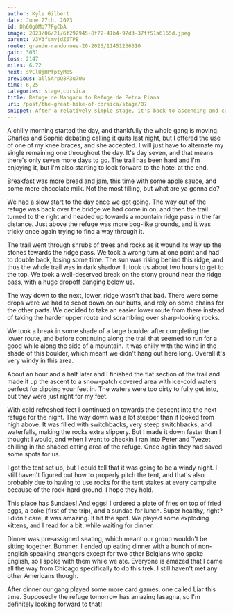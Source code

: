 ```yaml
---
author: Kyle Gilbert
date: June 27th, 2023
id: Dh6OgOMq77FgCbA
image: 2023/06/21/6f292945-8f72-41b4-97d3-37ff51a6165d.jpeg
parent: V3V3fsmvjdZ6TPE
route: grande-randonnee-20-2023/11451236310
gain: 3031
loss: 2147
miles: 6.72
next: sVClUjHPfptyMeS
previous: allSArpQ8P3u7Uw
time: 6,25
categories: stage,corsica
title: Refuge de Manganu to Refuge de Petra Piana
uri: /post/the-great-hike-of-corsica/stage/07
snippet: After a relatively simple stage, it's back to ascending and carefully navigating mountain ridges. But there are some serious views, with twin lakes below and ice fields to cool aching feet.
---
```


<Stats />

<Route />

A chilly morning started the day, and thankfully the whole gang is moving.
Charles and Sophie debating calling it quits last night, but I offered the use
of one of my knee braces, and she accepted. I will just have to alternate my
single remaining one throughout the day. It's day seven, and that means there's
only seven more days to go. The trail has been hard and I'm enjoying it, but I'm
also starting to look forward to the hotel at the end.

Breakfast was more bread and jam, this time with some apple sauce, and some
more chocolate milk. Not the most filling, but what are ya gonna do?

We had a slow start to the day once we got going. The way out of the refuge
was back over the bridge we had come in on, and then the trail turned to the
right and headed up towards a mountain ridge pass in the far distance. Just
above the refuge was more bog-like grounds, and it was tricky once again trying
to find a way through it.

The trail went through shrubs of trees and rocks as it wound its way up the
stones towards the ridge pass. We took a wrong turn at one point and had to
double back, losing some time. The sun was rising behind this ridge, and thus
the whole trail was in dark shadow. It took us about two hours to get to the
top. We took a well-deserved break on the stony ground near the ridge pass,
with a huge dropoff danging below us.

The way down to the next, lower, ridge wasn't that bad. There were some drops
were we had to scoot down on our butts, and rely on some chains for the other
parts. We decided to take an easier lower route from there instead of taking
the harder upper route and scrambling over sharp-looking rocks.

We took a break in some shade of a large boulder after completing the lower
route, and before continuing along the trail that seemed to run for a good while
along the side of a mountain. It was chilly with the wind in the shade of this
boulder, which meant we didn't hang out here long. Overall it's very windy in
this area.

About an hour and a half later and I finished the flat section of the trail and
made it up the ascent to a snow-patch covered area with ice-cold waters perfect
for dipping your feet in. The waters were too dirty to fully get into, but they
were just right for my feet.

With cold refreshed feet I continued on towards the descent into the next refuge
for the night. The way down was a lot steeper than it looked from high above.
It was filled with switchbacks, very steep switchbacks, and waterfalls, making
the rocks extra slippery. But I made it down faster than I thought I would, and
when I went to checkin I ran into Peter and Tyezet chilling in the shaded
eating area of the refuge. Once again they had saved some spots for us.

I got the tent set up, but I could tell that it was going to be a windy night.
I still haven't figured out how to properly pitch the tent, and that's also
probably due to having to use rocks for the tent stakes at every campsite
because of the rock-hard ground. I hope they hold.

This place has Sundaes! And eggs! I ordered a plate of fries on top of fried
eggs, a coke (first of the trip), and a sundae for lunch. Super healthy, right?
I didn't care, it was amazing. It hit the spot. We played some exploding kittens,
and I read for a bit, while waiting for dinner.

Dinner was pre-assigned seating, which meant our group wouldn't be sitting
together. Bummer. I ended up eating dinner with a bunch of non-english speaking
strangers except for two other Belgians who spoke English, so I spoke with them
while we ate. Everyone is amazed that I came all the way from Chicago
specifically to do this trek. I still haven't met any other Americans though.

After dinner our gang played some more card games, one called Liar this time.
Supposedly the refuge tomorrow has amazing lasagna, so I'm definitely looking
forward to that!

